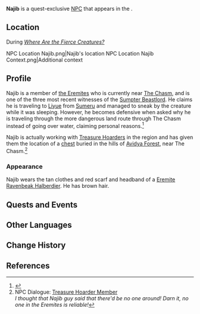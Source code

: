 {{Character Infobox
|type             = Quest NPC
|image            = NPC Najib.png
|region           = Sumeru
|location         = Sumeru
|affiliation      = The Eremites
}}
'''Najib''' is a quest-exclusive [[NPC]] that appears in the {{Quest|Where Are the Fierce Creatures?}}.

==Location==
;During ''[[Where Are the Fierce Creatures?]]''
<gallery>
NPC Location Najib.png|Najib's location
NPC Location Najib Context.png|Additional context
</gallery>

==Profile==
Najib is a member of [[the Eremites]] who is currently near [[The Chasm (Area)|The Chasm]], and is one of the three most recent witnesses of the [[Shaggy Sumpter Beast|Sumpter Beastlord]]. He claims he is traveling to [[Liyue]] from [[Sumeru]] and managed to sneak by the creature while it was sleeping. However, he becomes defensive when asked why he is traveling through the more dangerous land route through The Chasm instead of going over water, claiming personal reasons.<ref>{{Ref/Quest|Where Are the Fierce Creatures?}}</ref>

Najib is actually working with [[Treasure Hoarders]] in the region and has given them the location of a [[chest]] buried in the hills of [[Avidya Forest]], near The Chasm.<ref>NPC Dialogue: [[Avidya Forest#Dialogue|Treasure Hoarder Member]]<br>''I thought that Najib guy said that there'd be no one around! Darn it, no one in the Eremites is reliable!''</ref>

===Appearance===
Najib wears the tan clothes and red scarf and headband of a [[Eremite Ravenbeak Halberdier]]. He has brown hair.

==Quests and Events==
{{Quests and Events}}
<!--
==Trivia==
* 
-->
==Other Languages==
{{Other Languages
|default_hidden = 1
|en      = Najib
|zhs     = 纳吉布
|zhs_rm  = Nàjíbù
|zht     = 納吉布
|zht_rm  = Nàjíbù
|ja      = ナジブ
|ja_rm   = Najibu
|ko      = 나지브
|es      = Najib
|fr      = Najib
|ru      = Наджиб
|th      = Najib
|vi      = Najib
|de      = Najib
|id      = Najib
|pt      = Najib
|tr      = Najib
|it      = Najib
}}

==Change History==
{{Change History|3.0}}

==References==
{{Reflist}}